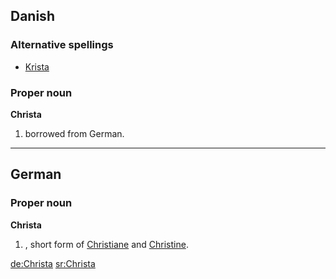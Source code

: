 ==Danish==

===Alternative spellings===
*[[Krista]]

===Proper noun===
'''Christa'''

# {{given name|female||da:}} borrowed from German.

----

==German==

===Proper noun===
'''Christa'''

# {{given name|female||de:}}, short form of [[Christiane]] and [[Christine]].

[[de:Christa]]
[[sr:Christa]]